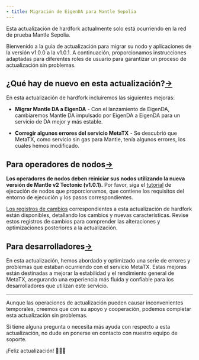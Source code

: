 ```yaml
---
- title: Migración de EigenDA para Mantle Sepolia
---
```


<Info>
  Esta actualización de hardfork actualmente solo está ocurriendo en la red de prueba Mantle Sepolia.
</Info>

Bienvenido a la guía de actualización para migrar su nodo y aplicaciones de la versión v1.0.0 a la v1.0.1. A continuación, proporcionamos instrucciones adaptadas para diferentes roles de usuario para garantizar un proceso de actualización sin problemas.

## ¿Qué hay de nuevo en esta actualización?[→](https://docs-v2.mantle.xyz/intro/migration-guides-sepolia#whats-new-in-this-upgrade)

En esta actualización de hardfork incluiremos las siguientes mejoras:

* **Migrar Mantle DA a EigenDA** - Con el lanzamiento de EigenDA, cambiaremos Mantle DA impulsado por EigenDA a EigenDA para un servicio de DA mejor y más estable.

* **Corregir algunos errores del servicio MetaTX** - Se descubrió que MetaTX, como servicio sin gas para Mantle, tenía algunos errores, los cuales hemos modificado.

## Para operadores de nodos[→](https://docs-v2.mantle.xyz/intro/migration-guides-sepolia#for-node-operators)

**Los operadores de nodos deben reiniciar sus nodos utilizando la nueva versión de Mantle v2 Tectonic (v1.0.1).** Por favor, siga el [tutorial](/network/for-node-operators/deployment-guides/testnet-v1.1.0/deploying-a-sepolia-rollup-verifier-replica-node-from-docker) de ejecución de nodos que proporcionamos, que contiene los requisitos del entorno de ejecución y los pasos correspondientes.

[Los registros de cambios](/network/for-node-operators/network-updates/changelogs/mantle-v2-v1.0.2) correspondientes a esta actualización de hardfork están disponibles, detallando los cambios y nuevas características. Revise estos registros de cambios para comprender las alteraciones y optimizaciones posteriores a la actualización.

## Para desarrolladores[→](https://docs-v2.mantle.xyz/intro/migration-guides-sepolia#for-developers)

En esta actualización, hemos abordado y optimizado una serie de errores y problemas que estaban ocurriendo con el servicio MetaTX. Estas mejoras están destinadas a mejorar la estabilidad y el rendimiento general de MetaTX, asegurando una experiencia más fluida y confiable para los desarrolladores que utilizan este servicio.

***

Aunque las operaciones de actualización pueden causar inconvenientes temporales, creemos que con su apoyo y cooperación, podemos completar esta actualización sin problemas.

Si tiene alguna pregunta o necesita más ayuda con respecto a esta actualización, no dude en ponerse en contacto con nuestro equipo de soporte.

¡Feliz actualización! 🎉🎉🎉
